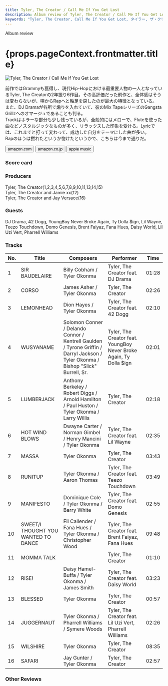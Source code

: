 ```yaml
---
title: Tyler, The Creator / Call Me If You Get Lost
description: Album review of Tyler, The Creator / Call Me If You Get Lost
keywords: "Tyler, The Creator, Call Me If You Get Lost, タイラー, ザ・クリエイター, コール・ミー・イフ・ユー・ゲット・ロスト"
---
```






<p className="largeP">Album review</p>
<h1 className="h1--no--margin">{props.pageContext.frontmatter.title}</h1>

<Row  className="image-card-group">
	<Column colMd={"3"} colLg={"4"} noGutterMdLeft="">
       <ImageCard>

![Tyler, The Creator / Call Me If You Get Lost](../../images/cd/tyler5L.jpg)

</ImageCard>
	</Column>
	<Column colMd={"4"} colLg={"8"} noGutterMdLeft="">
	<p>
		前作ではGrammyも獲得し、現代Hip-Hopにおける最重要人物の一人となっているTyler, The Creatorの2年振り6作目。その高評価だった前作と、全体感はそうは変わらないが、唄からRapへと軸足を戻したのが最大の特徴となっている。
		<br/>また、DJ Dramaが各所で煽りを入れていて、彼のMix TapeシリーズのGangsta Grillzへのオマージュであることも判る。
		<br/>Trackはホラーな部分も少し残っているが、全般的にはメローで、Fluteを使った曲などノスタルジックなものが多く、リラックスした印象を受ける。Lyricでは、これまでと打って変わって、成功した自分をテーマにした曲が多い。
		<br/>Rapのほうは撚れたというか惚けたというかで、こちらは今まで通りだ。
	</p>
	<div>
	  <Button className="button-right-mergin"  href="https://amzn.to/3lGwf8M" kind="primary" size="small" renderIcon={ArrowUpRight24}>
      amazon.com
    </Button>
    <Button className="button-right-mergin"  href="https://amzn.to/3s0XTif" kind="secondary" size="small" renderIcon={ArrowUpRight24}>
      amazon.co.jp
    </Button>
		<Button className="button-right-mergin"  href="https://geo.music.apple.com/us/album/call-me-if-you-get-lost/1573484415?itsct=music_box_link&itscg=30200&at=11lcug&ct=albums_call_me_if_you_get_lost&ls=1&app=music" kind="secondary" size="small" renderIcon={ArrowUpRight24}>
      apple music
    </Button>
		<AdvJS2/>
	</div>
	</Column>
</Row>
<Row >
	<Column colMd={"4"} colLg={"4"} noGutterMdLeft="">
		<div>
    	<h3>Score card</h3>
			<SliderJS1 value="2" />
    	<SliderJS2 value="1" />
			<SliderJS3 value="1" />
    	<SliderJS4 value="9" />
		</div>
	</Column>
	<Column colMd={"8"} colLg={"8"} noGutterMdLeft="">
		<div>
			<h3>Producers</h3>
			<p>
				Tyler, The Creator(1,2,3,4,5,6,7,8,9,10,11,13,14,15)
				<br/>Tyler, The Creator and Jamie xx(12)
				<br/>Tyler, The Creator and Jay Versace(16)
			</p>
			<h3>Guests</h3>
			<p>
				DJ Drama, 42 Dogg, YoungBoy Never Broke Again, Ty Dolla $ign, Lil Wayne, Teezo Touchdown, Domo Genesis, Brent Faiyaz, Fana Hues, Daisy World, Lil Uzi Vert, Pharrell Williams
			</p>
		</div>
	</Column>
</Row>

<h3>Tracks</h3>

| No. | Title                               | Composers                                                                                                                         | Performer                                                          | Time  |
| --- | ----------------------------------- | --------------------------------------------------------------------------------------------------------------------------------- | ------------------------------------------------------------------ | ----- |
| 1   | SIR BAUDELAIRE                      | Billy Cobham / Tyler Okonma                                                                                                       | Tyler, The Creator feat. DJ Drama                                  | 01:28 |
| 2   | CORSO                               | James Asher / Tyler Okonma                                                                                                        | Tyler, The Creator                                                 | 02:26 |
| 3   | LEMONHEAD                           | Dion Hayes / Tyler Okonma                                                                                                         | Tyler, The Creator feat. 42 Dogg                                   | 02:10 |
| 4   | WUSYANAME                           | Solomon Conner / Delando Connor / Kentrell Gaulden / Tyrone Griffin / Darryl Jackson / Tyler Okonma / Bishop "Slick" Burrell, Sr. | Tyler, The Creator feat. YoungBoy Never Broke Again, Ty Dolla $ign | 02:01 |
| 5   | LUMBERJACK                          | Anthony Berkeley / Robert Diggs / Arnold Hamilton / Paul Huston / Tyler Okonma / Larry Willis                                     | Tyler, The Creator                                                 | 02:18 |
| 6   | HOT WIND BLOWS                      | Dwayne Carter / Norman Gimbel / Henry Mancini / Tyler Okonma                                                                      | Tyler, The Creator feat. Lil Wayne                                 | 02:35 |
| 7   | MASSA                               | Tyler Okonma                                                                                                                      | Tyler, The Creator                                                 | 03:43 |
| 8   | RUNITUP                             | Tyler Okonma / Aaron Thomas                                                                                                       | Tyler, The Creator feat. Teezo Touchdown                           | 03:49 |
| 9   | MANIFESTO                           | Dominique Cole / Tyler Okonma / Barry White                                                                                       | Tyler, The Creator feat. Domo Genesis                              | 02:55 |
| 10  | SWEET/I THOUGHT YOU WANTED TO DANCE | Fil Callender / Fana Hues / Tyler Okonma / Christopher Wood                                                                       | Tyler, The Creator feat. Brent Faiyaz, Fana Hues                   | 09:48 |
| 11  | MOMMA TALK                          |                                                                                                                                   | Tyler, The Creator                                                 | 01:10 |
| 12  | RISE!                               | Daisy Hamel-Buffa / Tyler Okonma / James Smith                                                                                    | Tyler, The Creator feat. Daisy World                               | 03:23 |
| 13  | BLESSED                             | Tyler Okonma                                                                                                                      | Tyler, The Creator                                                 | 00:57 |
| 14  | JUGGERNAUT                          | Tyler Okonma / Pharrell Williams / Symere Woods                                                                                   | Tyler, The Creator feat. Lil Uzi Vert, Pharrell Williams           | 02:26 |
| 15  | WILSHIRE                            | Tyler Okonma                                                                                                                      | Tyler, The Creator                                                 | 08:35 |
| 16  | SAFARI                              | Jay Gunter / Tyler Okonma                                                                                                         | Tyler, The Creator                                                 | 02:57 |

<h3>Other Reviews</h3>

<Row>
  <Column colMd={3} colLg={3} noGutterMdLeft>
    <Review1 />
  </Column>
  <Column colMd={3} colLg={3} noGutterMdLeft>
    <Review2 />
  </Column>	
</Row>

<AdvJS3/>

